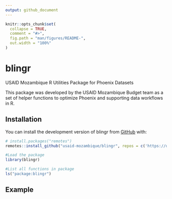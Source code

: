 ```yaml
---
output: github_document
---
```


<!-- README.md is generated from README.Rmd. Please edit that file -->

```r
knitr::opts_chunk$set(
  collapse = TRUE,
  comment = "#>",
  fig.path = "man/figures/README-",
  out.width = "100%"
)
```

# blingr

<!-- badges: start -->
<!-- badges: end -->

USAID Mozambique R Utilities Package for Phoenix Datasets

This package was developed by the USAID Mozambique Budget team as a set of helper functions to optimize Phoenix and supporting data workflows in R.

## Installation

You can install the development version of blingr from [GitHub](https://github.com/) with:

``` r
# install.packages("remotes")
remotes::install_github("usaid-mozambique/blingr", repos = c('https://usaid-mozambique.r-universe.dev', 'https://cloud.r-project.org')

#Load the package
library(blingr)

#List all functions in package
ls("package:blingr")
```

## Example

